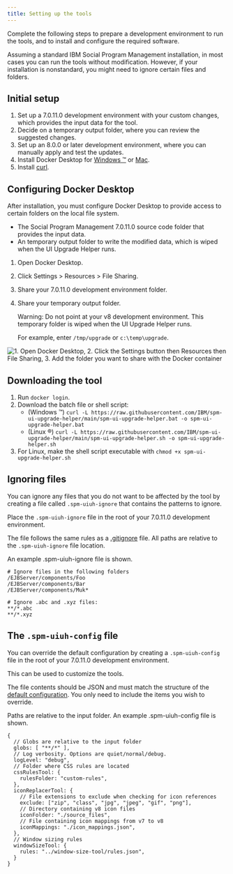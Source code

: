 ```yaml
---
title: Setting up the tools
---
```


Complete the following steps to prepare a development environment to run the tools, and to install and configure the required software.  

Assuming a standard IBM Social Program Management installation, in most cases you can run the tools without modification. However, if your installation is nonstandard, you might need to ignore certain files and folders.

## Initial setup

1. Set up a 7.0.11.0 development environment with your custom changes, which provides the input data for the tool.
2. Decide on a temporary output folder, where you can review the suggested changes.
3. Set up an 8.0.0 or later development environment, where you can manually apply and test the updates.
4. Install Docker Desktop for [Windows ™️](https://docs.docker.com/docker-for-windows/install/) or [Mac](https://docs.docker.com/docker-for-mac/install/).
5. Install [curl](https://curl.se/download.html).

## Configuring Docker Desktop

After installation, you must configure Docker Desktop to provide access to certain folders on the local file system. 

- The Social Program Management 7.0.11.0 source code folder that provides the input data. 
- An temporary output folder to write the modified data, which is wiped when the UI Upgrade Helper runs.

1. Open Docker Desktop.
2. Click Settings > Resources > File Sharing.
3. Share your 7.0.11.0 development environment folder.
4. Share your temporary output folder.
   
    <InlineNotification>

    Warning: Do not point at your v8 development environment. This temporary folder is wiped when the UI Upgrade Helper runs.

    </InlineNotification>
    
   For example, enter `/tmp/upgrade` or `c:\temp\upgrade`.

![1. Open Docker Desktop, 2. Click the Settings button then Resources then File Sharing, 3. Add the folder you want to share with the Docker container](../../images/docker-volume-sharing.png "Docker volume sharing screenshot")

## Downloading the tool

1. Run `docker login`.
2. Download the batch file or shell script:
    - (Windows ™️) `curl -L https://raw.githubusercontent.com/IBM/spm-ui-upgrade-helper/main/spm-ui-upgrade-helper.bat -o spm-ui-upgrade-helper.bat` 
    - (Linux ®️) `curl -L https://raw.githubusercontent.com/IBM/spm-ui-upgrade-helper/main/spm-ui-upgrade-helper.sh -o spm-ui-upgrade-helper.sh` 
3. For Linux, make the shell script executable with `chmod +x spm-ui-upgrade-helper.sh`


## Ignoring files

You can ignore any files that you do not want to be affected by the tool by creating a file called `.spm-uiuh-ignore` that contains the patterns to ignore. 

Place the `.spm-uiuh-ignore` file in the root of your 7.0.11.0 development environment.

The file follows the same rules as a [.gitignore](http://git-scm.com/docs/gitignore) file. All paths are relative to the `.spm-uiuh-ignore` file location.

An example .spm-uiuh-ignore file is shown.

    # Ignore files in the following folders
    /EJBServer/components/Foo
    /EJBServer/components/Bar
    /EJBServer/components/Muk*

    # Ignore .abc and .xyz files:
    **/*.abc
    **/*.xyz


## The `.spm-uiuh-config` file 

You can override the default configuration by creating a `.spm-uiuh-config` file in the root of your 7.0.11.0 development environment.

This can be used to customize the tools.

The file contents should be JSON and must match the structure of the [default configuration](https://github.com/IBM/spm-ui-upgrade-helper/blob/main/packages/shared-utils/src/config.js). You only need to include the items you wish to override.

Paths are relative to the input folder. An example .spm-uiuh-config file is shown.

    {
      // Globs are relative to the input folder
      globs: [ "**/*" ],
      // Log verbosity. Options are quiet/normal/debug.
      logLevel: "debug",
      // Folder where CSS rules are located
      cssRulesTool: {
        rulesFolder: "custom-rules",
      },
      iconReplacerTool: {
        // File extensions to exclude when checking for icon references
        exclude: ["zip", "class", "jpg", "jpeg", "gif", "png"],
        // Directory containing v8 icon files
        iconFolder: "./source_files",
        // File containing icon mappings from v7 to v8
        iconMappings: "./icon_mappings.json",
      },
      // Window sizing rules
      windowSizeTool: {
        rules: "../window-size-tool/rules.json",
      }
    }
